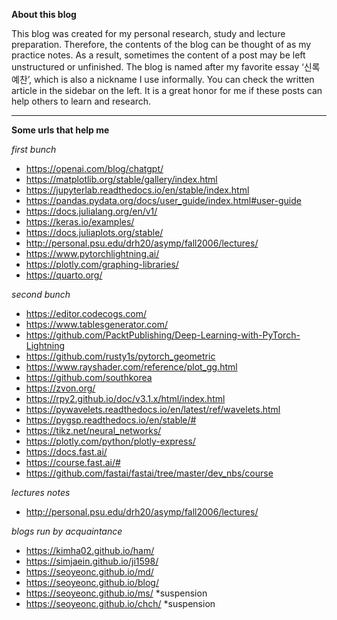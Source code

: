 **About this blog**

This blog was created for my personal research, study and lecture preparation. Therefore, the contents of the blog can be thought of as my practice notes. As a result, sometimes the content of a post may be left unstructured or unfinished. The blog is named after my favorite essay ‘신록예찬’, which is also a nickname I use informally. You can check the written article in the sidebar on the left. It is a great honor for me if these posts can help others to learn and research.

---

**Some urls that help me**

*first bunch*

- <https://openai.com/blog/chatgpt/> 
- <https://matplotlib.org/stable/gallery/index.html> 
- <https://jupyterlab.readthedocs.io/en/stable/index.html> 
- <https://pandas.pydata.org/docs/user_guide/index.html#user-guide>
- <https://docs.julialang.org/en/v1/> 
- <https://keras.io/examples/>
- <https://docs.juliaplots.org/stable/> 
- <http://personal.psu.edu/drh20/asymp/fall2006/lectures/>
- <https://www.pytorchlightning.ai/> 
- <https://plotly.com/graphing-libraries/>
- <https://quarto.org/> 

*second bunch*

- <https://editor.codecogs.com/> 
- <https://www.tablesgenerator.com/> 
- <https://github.com/PacktPublishing/Deep-Learning-with-PyTorch-Lightning> 
- <https://github.com/rusty1s/pytorch_geometric> 
- <https://www.rayshader.com/reference/plot_gg.html> 
- <https://github.com/southkorea> 
- <https://zvon.org/> 
- <https://rpy2.github.io/doc/v3.1.x/html/index.html>
- <https://pywavelets.readthedocs.io/en/latest/ref/wavelets.html>
- <https://pygsp.readthedocs.io/en/stable/#>
- <https://tikz.net/neural_networks/> 
- <https://plotly.com/python/plotly-express/>
- <https://docs.fast.ai/>
- <https://course.fast.ai/#> 
- <https://github.com/fastai/fastai/tree/master/dev_nbs/course> 

*lectures notes*

- <http://personal.psu.edu/drh20/asymp/fall2006/lectures/> 

*blogs run by acquaintance*

- <https://kimha02.github.io/ham/> 
- <https://simjaein.github.io/ji1598/>
- <https://seoyeonc.github.io/md/>
- <https://seoyeonc.github.io/blog/>
- <https://seoyeonc.github.io/ms/> *suspension
- <https://seoyeonc.github.io/chch/> *suspension







